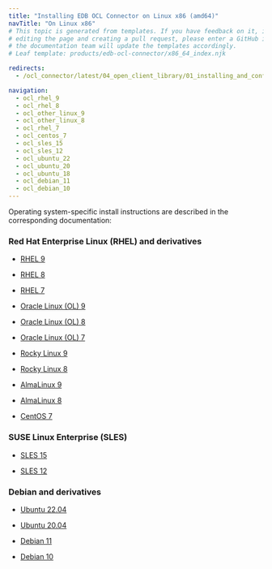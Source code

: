 ```yaml
---
title: "Installing EDB OCL Connector on Linux x86 (amd64)"
navTitle: "On Linux x86"
# This topic is generated from templates. If you have feedback on it, instead of
# editing the page and creating a pull request, please enter a GitHub issue and
# the documentation team will update the templates accordingly.
# Leaf template: products/edb-ocl-connector/x86_64_index.njk

redirects:
  - /ocl_connector/latest/04_open_client_library/01_installing_and_configuring_the_ocl_connector/install_on_linux_using_edb_repo/x86_amd64/

navigation:
  - ocl_rhel_9
  - ocl_rhel_8
  - ocl_other_linux_9
  - ocl_other_linux_8
  - ocl_rhel_7
  - ocl_centos_7
  - ocl_sles_15
  - ocl_sles_12
  - ocl_ubuntu_22
  - ocl_ubuntu_20
  - ocl_ubuntu_18
  - ocl_debian_11
  - ocl_debian_10
---
```


Operating system-specific install instructions are described in the corresponding documentation:

### Red Hat Enterprise Linux (RHEL) and derivatives

- [RHEL 9](ocl_rhel_9)

- [RHEL 8](ocl_rhel_8)

- [RHEL 7](ocl_rhel_7)

- [Oracle Linux (OL) 9](ocl_rhel_9)

- [Oracle Linux (OL) 8](ocl_rhel_8)

- [Oracle Linux (OL) 7](ocl_rhel_7)

- [Rocky Linux 9](ocl_other_linux_9)

- [Rocky Linux 8](ocl_other_linux_8)

- [AlmaLinux 9](ocl_other_linux_9)

- [AlmaLinux 8](ocl_other_linux_8)

- [CentOS 7](ocl_centos_7)

### SUSE Linux Enterprise (SLES)

- [SLES 15](ocl_sles_15)

- [SLES 12](ocl_sles_12)

### Debian and derivatives

- [Ubuntu 22.04](ocl_ubuntu_22)

- [Ubuntu 20.04](ocl_ubuntu_20)

- [Debian 11](ocl_debian_11)

- [Debian 10](ocl_debian_10)
